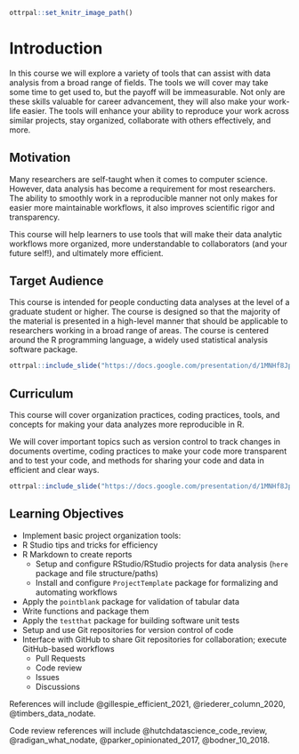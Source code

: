 
```r
ottrpal::set_knitr_image_path()
```

# Introduction

In this course we will explore a variety of tools that can assist with data analysis from a broad range of fields. The tools we will cover may take some time to get used to, but the payoff will be immeasurable. Not only are these skills valuable for career advancement, they will also make your work-life easier. The tools will enhance your ability to reproduce your work across similar projects, stay organized, collaborate with others effectively, and more.

  
## Motivation

Many researchers are self-taught when it comes to computer science. However, data analysis has become a requirement for most researchers. The ability to smoothly work in a reproducible manner not only makes for easier more maintainable workflows, it also improves scientific rigor and transparency. 

This course will help learners to use tools that will make their data analytic workflows more organized, more understandable to collaborators (and your future self!), and ultimately more efficient.


## Target Audience  

This course is intended for people conducting data analyses at the level of a graduate student or higher. The course is designed so that the majority of the material is presented in a high-level manner that should be applicable to researchers working in a broad range of areas. The course is centered around the R programming language, a widely used statistical analysis software package. 



```r
ottrpal::include_slide("https://docs.google.com/presentation/d/1MNHf8JpolaEP_vQ_kB-1xRBF9wo3haCArRu117hBoHA/edit#slide=id.g33bf0789107_101_14")
```

## Curriculum  

This course will cover organization practices, coding practices, tools, and concepts for making your data analyzes more reproducible in R. 

We will cover important topics such as version control to track changes in documents overtime, coding practices to make your code more transparent and to test your code, and methods for sharing your code and data in efficient and clear ways. 

```r
ottrpal::include_slide("https://docs.google.com/presentation/d/1MNHf8JpolaEP_vQ_kB-1xRBF9wo3haCArRu117hBoHA/edit#slide=id.g33bf0789107_101_33")
```



## Learning Objectives

- Implement basic project organization tools:
- R Studio tips and tricks for efficiency
- R Markdown to create reports
   - Setup and configure RStudio/RStudio projects for data analysis (`here` package and file structure/paths)
   - Install and configure `ProjectTemplate` package for formalizing and automating workflows
- Apply the `pointblank` package for validation of tabular data 
- Write functions and package them
- Apply the `testthat` package for building software unit tests
- Setup and use Git repositories for version control of code 
- Interface with GitHub to share Git repositories for collaboration; execute GitHub-based workflows 
  - Pull Requests
  - Code review
  - Issues
  - Discussions
  
References will include @gillespie_efficient_2021, @riederer_column_2020, @timbers_data_nodate.

Code review references will include @hutchdatascience_code_review, @radigan_what_nodate, @parker_opinionated_2017, @bodner_10_2018.

